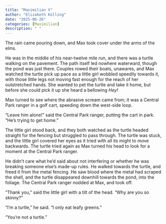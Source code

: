 ```yaml
---
title: "Maximilian V"
author: "Elizabeth Kolling"
date: "2025-06-26"
categories: [Maximilian]
description: " "
---
```




The rain came pouring down, and Max took cover under the arms of the elms. 

He was in the middle of his near-twelve mile run, and there was a turtle walking on the pavement. The path itself led nowhere waterward, though the pond was just there. Couples rowed their boats, unawares, and Max watched the turtle pick up pace as a little girl wobbled speedily towards it, with those little legs not moving fast enough for the reach of her outstretched hands. She wanted to pet the turtle and take it home, but before she could pick it up she heard a bellowing *Hey!*

Max turned to see where the abrasive scream came from; it was a Central Park ranger in a golf cart, speeding down the west-side loop. 

“Leave him alone!” said the Central Park ranger, putting the cart in park. “He’s trying to get home.”

The little girl stood back, and they both watched as the turtle headed straight for the fencing but struggled to pass through. The turtle was stuck, and the little girl covered her eyes as it tried with all its might to move backwards. The turtle tried again as Max turned his head to look for a moment at the Central Park ranger. 

He didn’t care what he’d said about not interfering or whether he was breaking someone else’s made-up rules. He walked towards the turtle, and freed it from the metal fencing. He saw blood where the metal had scraped the shell, and the turtle disappeared downhill towards the pond, into the foliage. The Central Park ranger nodded at Max, and took off. 

“Thank you,” said the little girl with a tilt of the head. “Why are you so skinny?"

“I’m a turtle,” he said. “I only eat leafy greens.”

“You’re not a turtle.”